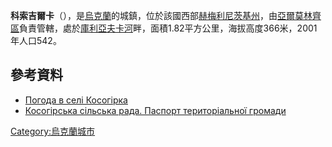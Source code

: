 {{coord|49|5|42|N|26|45|7|E|scale:100000|display=title}}

'''科索吉爾卡'''（{{lang-uk|Косогірка}}），是[[烏克蘭|烏克蘭]]的城鎮，位於該國西部[[赫梅利尼茨基州|赫梅利尼茨基州]]，由[[亞爾莫林齊區|亞爾莫林齊區]]負責管轄，處於[[庫利亞夫卡河|庫利亞夫卡河]]畔，面積1.82平方公里，海拔高度366米，2001年人口542。

==參考資料==
* [http://weather.in.ua/ua/hmel'nickaja/11678 Погода в селі Косогірка]
* [http://www.oblrada.km.ua/map/yarkossilra.php Косогірська сільська рада. Паспорт територіальної громади]{{dead link|date=2018年4月 |bot=InternetArchiveBot |fix-attempted=yes }}

{{Ukraine-geo-stub}}
[[Category:烏克蘭城市|Category:烏克蘭城市]]